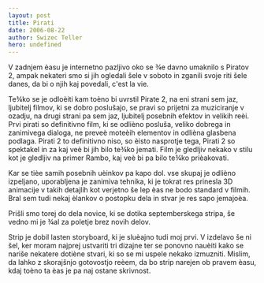 ```yaml
---
layout: post
title: Pirati
date: 2006-08-22
author: Swizec Teller
hero: undefined
---
```


V zadnjem èasu je internetno pazljivo oko se ¾e davno umaknilo s Piratov 2, ampak nekateri smo si jih ogledali šele v soboto in zganili svoje riti šele danes, da bi o njih kaj povedali, c'est la vie.  
  
Te¾ko se je odloèiti kam toèno bi uvrstil Pirate 2, na eni strani sem jaz, ljubitelj filmov, ki se dobro poslušajo, se pravi so prijetni za muziciranje v ozadju, na drugi strani pa sem jaz, ljubitelj posebnih efektov in velikih reèi. Prvi pirati so definitivno film, ki se odlièno posluša, veliko dobrega in zanimivega dialoga, ne preveè moteèih elementov in odlièna glasbena podlaga. Pirati 2 to definitivno niso, so èisto nasprotje tega, Pirati 2 so spektakel in za kaj veè bi jih bilo te¾ko jemati. Film je gledljiv nekako v stilu kot je gledljiv na primer Rambo, kaj veè bi pa bilo te¾ko prièakovati.  
  
Kar se tièe samih posebnih uèinkov pa kapo dol. vse skupaj je odlièno izpeljano, uporabljena je zanimiva tehnika, ki je tokrat res prinesla 3D animacije v takih detajlih kot verjetno še lep èas ne bodo standard v filmih. Bral sem tudi nekaj èlankov o postopku dela in stvar je res sapo jemajoèa.  
  
  
Prišli smo torej do dela novice, ki se dotika septemberskega stripa, še vedno mi je ¾al za poletje brez novih delov.  
  
Strip je dobil lasten storyboard, ki je sluèajno tudi moj prvi. V izdelavo še ni šel, ker moram najprej ustvariti tri dizajne ter se ponovno nauèiti kako se nariše nekatere dotiène stvari, ki so se mi uspele nekako izmuzniti. Mislim, da lahko z skorajšnjo gotovostjo reèem, da bo strip narejen ob pravem èasu, kdaj toèno ta èas je pa naj ostane skrivnost.
